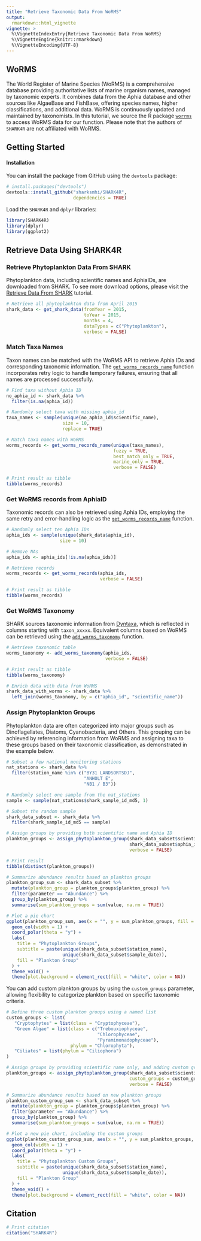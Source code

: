 ```yaml
---
title: "Retrieve Taxonomic Data From WoRMS"
output:
  rmarkdown::html_vignette
vignette: >
  %\VignetteIndexEntry{Retrieve Taxonomic Data From WoRMS}
  %\VignetteEngine{knitr::rmarkdown}
  %\VignetteEncoding{UTF-8}
---
```


## WoRMS

The World Register of Marine Species (WoRMS) is a comprehensive database providing authoritative lists of marine organism names, managed by taxonomic experts. It combines data from the Aphia database and other sources like AlgaeBase and FishBase, offering species names, higher classifications, and additional data. WoRMS is continuously updated and maintained by taxonomists. In this tutorial, we source the R package [`worrms`](https://CRAN.R-project.org/package=worrms) to access WoRMS data for our function. Please note that the authors of `SHARK4R` are not affiliated with WoRMS.

## Getting Started

#### Installation

You can install the package from GitHub using the `devtools` package:

```r
# install.packages("devtools")
devtools::install_github("sharksmhi/SHARK4R",
                         dependencies = TRUE)
```

Load the `SHARK4R` and `dplyr` libraries:
```r
library(SHARK4R)
library(dplyr)
library(ggplot2)
```

## Retrieve Data Using SHARK4R

### Retrieve Phytoplankton Data From SHARK

Phytoplankton data, including scientific names and AphiaIDs, are downloaded from SHARK. To see more download options, please visit the [Retrieve Data From SHARK](https://sharksmhi.github.io/SHARK4R/articles/retrieve_shark_data.html) tutorial.

```r
# Retrieve all phytoplankton data from April 2015
shark_data <- get_shark_data(fromYear = 2015, 
                             toYear = 2015,
                             months = 4, 
                             dataTypes = c("Phytoplankton"),
                             verbose = FALSE)
```

### Match Taxa Names

Taxon names can be matched with the WoRMS API to retrieve Aphia IDs and corresponding taxonomic information. The [`get_worms_records_name`](../reference/get_worms_records_name.html) function incorporates retry logic to handle temporary failures, ensuring that all names are processed successfully.

```r
# Find taxa without Aphia ID
no_aphia_id <- shark_data %>%
  filter(is.na(aphia_id))

# Randomly select taxa with missing aphia_id
taxa_names <- sample(unique(no_aphia_id$scientific_name), 
                     size = 10,
                     replace = TRUE)

# Match taxa names with WoRMS
worms_records <- get_worms_records_name(unique(taxa_names),
                                        fuzzy = TRUE,
                                        best_match_only = TRUE,
                                        marine_only = TRUE,
                                        verbose = FALSE)

# Print result as tibble
tibble(worms_records)
```

### Get WoRMS records from AphiaID

Taxonomic records can also be retrieved using Aphia IDs, employing the same retry and error-handling logic as the [`get_worms_records_name`](../reference/get_worms_records_name.html) function.

```r
# Randomly select ten Aphia IDs
aphia_ids <- sample(unique(shark_data$aphia_id), 
                    size = 10)

# Remove NAs
aphia_ids <- aphia_ids[!is.na(aphia_ids)]

# Retrieve records
worms_records <- get_worms_records(aphia_ids,
                                   verbose = FALSE)

# Print result as tibble
tibble(worms_records)
```

### Get WoRMS Taxonomy

SHARK sources taxonomic information from [Dyntaxa](https://sharksmhi.github.io/SHARK4R/articles/retrieve_dyntaxa_data.html), which is reflected in columns starting with `taxon_xxxxx`. Equivalent columns based on WoRMS can be retrieved using the [`add_worms_taxonomy`](../reference/add_worms_taxonomy.html) function.

```r
# Retrieve taxonomic table
worms_taxonomy <- add_worms_taxonomy(aphia_ids,
                                     verbose = FALSE)

# Print result as tibble
tibble(worms_taxonomy)

# Enrich data with data from WoRMS
shark_data_with_worms <- shark_data %>%
  left_join(worms_taxonomy, by = c("aphia_id", "scientific_name"))
```

### Assign Phytoplankton Groups

Phytoplankton data are often categorized into major groups such as Dinoflagellates, Diatoms, Cyanobacteria, and Others. This grouping can be achieved by referencing information from WoRMS and assigning taxa to these groups based on their taxonomic classification, as demonstrated in the example below.

```r
# Subset a few national monitoring stations
nat_stations <- shark_data %>%
  filter(station_name %in% c("BY31 LANDSORTSDJ",
                             "ANHOLT E",
                             "NB1 / B3"))

# Randomly select one sample from the nat_stations
sample <- sample(nat_stations$shark_sample_id_md5, 1)

# Subset the random sample
shark_data_subset <- shark_data %>%
  filter(shark_sample_id_md5 == sample)

# Assign groups by providing both scientific name and Aphia ID
plankton_groups <- assign_phytoplankton_group(shark_data_subset$scientific_name,
                                              shark_data_subset$aphia_id,
                                              verbose = FALSE)

# Print result
tibble(distinct(plankton_groups))

# Summarize abundance results based on plankton groups
plankton_group_sum <- shark_data_subset %>%
  mutate(plankton_group = plankton_groups$plankton_group) %>%
  filter(parameter == "Abundance") %>%
  group_by(plankton_group) %>%
  summarise(sum_plankton_groups = sum(value, na.rm = TRUE))

# Plot a pie chart
ggplot(plankton_group_sum, aes(x = "", y = sum_plankton_groups, fill = plankton_group)) +
  geom_col(width = 1) +
  coord_polar(theta = "y") +
  labs(
    title = "Phytoplankton Groups",
    subtitle = paste(unique(shark_data_subset$station_name),
                     unique(shark_data_subset$sample_date)),
    fill = "Plankton Group"
  ) +
  theme_void() +
  theme(plot.background = element_rect(fill = "white", color = NA))
```

You can add custom plankton groups by using the `custom_groups` parameter, allowing flexibility to categorize plankton based on specific taxonomic criteria.

```r
# Define three custom plankton groups using a named list
custom_groups <- list(
   "Cryptophytes" = list(class = "Cryptophyceae"),
   "Green Algae" = list(class = c("Trebouxiophyceae", 
                                  "Chlorophyceae", 
                                  "Pyramimonadophyceae"),
                        phylum = "Chlorophyta"),
   "Ciliates" = list(phylum = "Ciliophora")
)

# Assign groups by providing scientific name only, and adding custom groups
plankton_groups <- assign_phytoplankton_group(shark_data_subset$scientific_name,
                                              custom_groups = custom_groups,
                                              verbose = FALSE)

# Summarize abundance results based on new plankton groups
plankton_custom_group_sum <- shark_data_subset %>%
  mutate(plankton_group = plankton_groups$plankton_group) %>%
  filter(parameter == "Abundance") %>%
  group_by(plankton_group) %>%
  summarise(sum_plankton_groups = sum(value, na.rm = TRUE))

# Plot a new pie chart, including the custom groups
ggplot(plankton_custom_group_sum, aes(x = "", y = sum_plankton_groups, fill = plankton_group)) +
  geom_col(width = 1) +
  coord_polar(theta = "y") +
  labs(
    title = "Phytoplankton Custom Groups",
    subtitle = paste(unique(shark_data_subset$station_name),
                     unique(shark_data_subset$sample_date)),
    fill = "Plankton Group"
  ) +
  theme_void() +
  theme(plot.background = element_rect(fill = "white", color = NA))
```

## Citation

```r
# Print citation
citation("SHARK4R")
```
